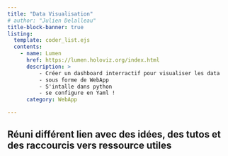 ```yaml
---
title: "Data Visualisation"
# author: "Julien Delalleau" 
title-block-banner: true
listing:
  template: coder_list.ejs
  contents:
    - name: Lumen
      href: https://lumen.holoviz.org/index.html
      description: >          
          - Créer un dashboard interractif pour visualiser les data
          - sous forme de WebApp 
          - S'intalle dans python
          - se configure en Yaml !        
      category: WebApp  

---
```


## Réuni différent lien avec des idées, des tutos et des raccourcis vers ressource utiles

